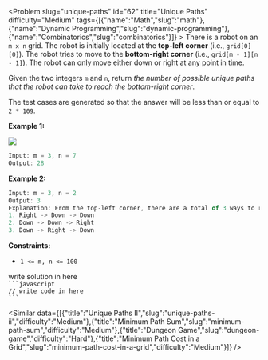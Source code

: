
<Problem slug="unique-paths" id="62" title="Unique Paths" difficulty="Medium" tags={[{"name":"Math","slug":"math"},{"name":"Dynamic Programming","slug":"dynamic-programming"},{"name":"Combinatorics","slug":"combinatorics"}]} >
    There is a robot on an `m x n` grid. The robot is initially located at the **top-left corner** (i.e., `grid[0][0]`). The robot tries to move to the **bottom-right corner** (i.e., `grid[m - 1][n - 1]`). The robot can only move either down or right at any point in time.

Given the two integers `m` and `n`, return _the number of possible unique paths that the robot can take to reach the bottom-right corner_.

The test cases are generated so that the answer will be less than or equal to `2 * 109`.

**Example 1:**

![](https://assets.leetcode.com/uploads/2018/10/22/robot_maze.png)
```javascript 
Input: m = 3, n = 7
Output: 28

```

**Example 2:**

```javascript 
Input: m = 3, n = 2
Output: 3
Explanation: From the top-left corner, there are a total of 3 ways to reach the bottom-right corner:
1. Right -> Down -> Down
2. Down -> Down -> Right
3. Down -> Right -> Down

```

**Constraints:**

*   `1 <= m, n <= 100`
</Problem >

<Solution>
write solution in here
</Solution>

<Code>
```javascript
// write code in here
```
</Code>

<Similar data={[{"title":"Unique Paths II","slug":"unique-paths-ii","difficulty":"Medium"},{"title":"Minimum Path Sum","slug":"minimum-path-sum","difficulty":"Medium"},{"title":"Dungeon Game","slug":"dungeon-game","difficulty":"Hard"},{"title":"Minimum Path Cost in a Grid","slug":"minimum-path-cost-in-a-grid","difficulty":"Medium"}]} />
